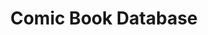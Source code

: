 ---
order: "7"
title: "Comic Book Database"
description: "A database of Marvel Comics characters and titles with information fetched from the Marvel API. Built with React and the React Router DOM module."
buttonText: "View in Netlify"
link: "https://marvel-database.netlify.app/"
mainImg: "./comics-main.jpg"
thumbImg: "./comics-thumb.jpg"
type: "project"
---